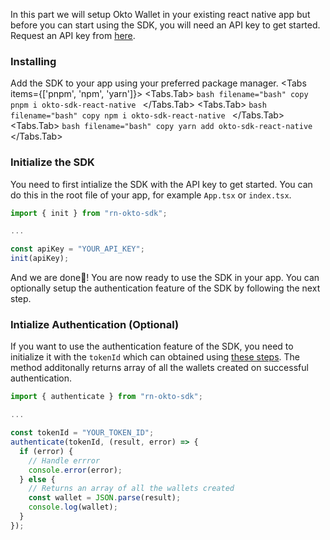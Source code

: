  
In this part we will setup Okto Wallet in your existing react native app but before you can start using the SDK, you will need an API key to get started. 
<Callout type='info' emoji="🔑">
    Request an API key from [here](https://form.typeform.com/to/ddXZYQtS).
</Callout>
<Steps>
### Installing
Add the SDK to your app using your preferred package manager.
<Tabs items={['pnpm', 'npm', 'yarn']}>
    <Tabs.Tab>
        ```bash filename="bash" copy
        pnpm i okto-sdk-react-native
        ```
    </Tabs.Tab>
    <Tabs.Tab>
        ```bash filename="bash" copy
        npm i okto-sdk-react-native
        ```
    </Tabs.Tab>
    <Tabs.Tab>
        ```bash filename="bash" copy
        yarn add okto-sdk-react-native
        ```
    </Tabs.Tab>
</Tabs>

### Initialize the SDK
You need to first intialize the SDK with the API key to get started. 
You can do this in the root file of your app, for example `App.tsx` or `index.tsx`.
```javascript filename="App.tsx" copy
import { init } from "rn-okto-sdk";

...

const apiKey = "YOUR_API_KEY";
init(apiKey);
```

And we are done🎉! You are now ready to use the SDK in your app.
You can optionally setup the authentication feature of the SDK by following the next step.

### Intialize Authentication (Optional)
If you want to use the authentication feature of the SDK, you need to initialize it with the `tokenId` which can obtained using [these steps](/oauth-steps).
The method additonally returns array of all the wallets created on successful authentication.
```javascript filename="App.tsx" copy
import { authenticate } from "rn-okto-sdk";

...

const tokenId = "YOUR_TOKEN_ID";
authenticate(tokenId, (result, error) => {
  if (error) {
    // Handle errror
    console.error(error);
  } else {
    // Returns an array of all the wallets created
    const wallet = JSON.parse(result);
    console.log(wallet);
  }
});
```
</Steps>
